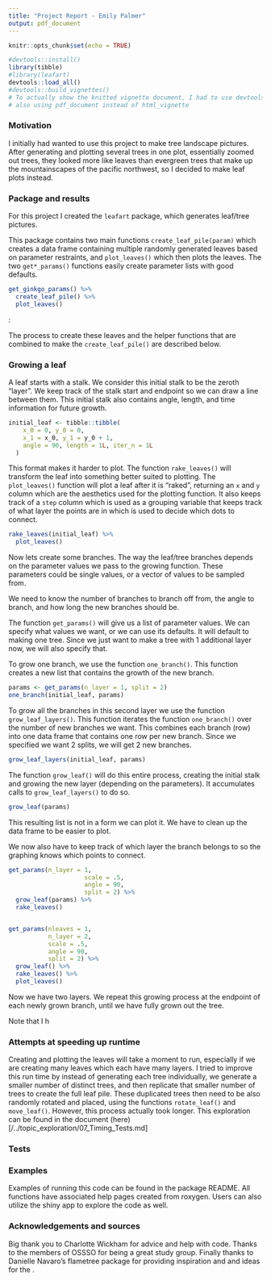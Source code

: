 ```yaml
---
title: "Project Report - Emily Palmer"
output: pdf_document
---
```


```r
knitr::opts_chunk$set(echo = TRUE)

#devtools::install()
library(tibble)
#library(leafart) 
devtools::load_all()
#devtools::build_vignettes()
# To actually show the knitted vignette document, I had to use devtools::build_vignettes() and then remove the doc file from the .gitignore. 
# also using pdf_document instead of html_vignette
```


### Motivation 

I initially had wanted to use this project to make tree landscape pictures. After generating and plotting several trees in one plot, essentially zoomed out trees, they looked more like leaves than evergreen trees that make up the mountainscapes of the pacific northwest, so I decided to make leaf plots instead. 

### Package and results 


For this project I created the `leafart` package, which generates leaf/tree pictures. 

This package contains two main functions `create_leaf_pile(param)` which creates a data frame containing multiple randomly generated leaves based on parameter restraints, and `plot_leaves()` which then plots the leaves. The two `get*_params()` functions easily create parameter lists with good defaults. 


```r
get_ginkgo_params() %>% 
  create_leaf_pile() %>% 
  plot_leaves()
```

:



The process to create these leaves and the helper functions that are combined to make the `create_leaf_pile()` are described below. 

### Growing a leaf 

A leaf starts with a stalk. We consider this initial stalk to be the zeroth "layer". We keep track of the stalk start and endpoint so we can draw a line between them. This initial stalk also contains angle, length, and time information for future growth. 


```r
initial_leaf <- tibble::tibble(
    x_0 = 0, y_0 = 0,
    x_1 = x_0, y_1 = y_0 + 1,
    angle = 90, length = 1L, iter_n = 1L
  )
```


This format makes it harder to plot. The function `rake_leaves()` will transform the leaf into something better suited to plotting. The `plot_leaves()` function will plot a leaf after it is "raked", returning an `x` and `y` column which are the aesthetics used for the plotting function. It also keeps track of a `step` column which is used as a grouping variable that keeps track of what layer the points are in which is used to decide which dots to connect.


```r
rake_leaves(initial_leaf) %>% 
  plot_leaves()
```


Now lets create some branches. The way the leaf/tree branches depends on the parameter values we pass to the growing function. These parameters could be single values, or a vector of values to be sampled from. 

We need to know the number of branches to branch off from, the angle to branch, and how long the new branches should be. 

The function `get_params()` will give us a list of parameter values. We can specify what values we want, or we can use its defaults. It will default to making one tree. Since we just want to make a tree with 1 additional layer now, we will also specify that.

To grow one branch, we use the function `one_branch()`. This function creates a new list that contains the growth of the new branch. 

```r
params <- get_params(n_layer = 1, split = 2)
one_branch(initial_leaf, params)
```

To grow all the branches in this second layer we use the function `grow_leaf_layers()`. This function iterates the function `one_branch()` over the number of new branches we want. This combines each branch (row) into one data frame that contains one row per new branch. Since we specified we want 2 splits, we will get 2 new branches.

```r
grow_leaf_layers(initial_leaf, params)
```

The function `grow_leaf()` will do this entire process, creating the initial stalk and growing the new layer (depending on the parameters). It accumulates calls to `grow_leaf_layers()` to do so.

```r
grow_leaf(params)
```


This resulting list is not in a form we can plot it. We have to clean up the data frame to be easier to plot. 

We now also have to keep track of which layer the branch belongs to so the graphing knows which points to connect. 

```r
get_params(n_layer = 1,
                     scale = .5,
                     angle = 90,
                     split = 2) %>% 
  grow_leaf(params) %>% 
  rake_leaves()


get_params(nleaves = 1,
           n_layer = 2,
           scale = .5,
           angle = 90,
           split = 2) %>% 
  grow_leaf() %>% 
  rake_leaves() %>% 
  plot_leaves()
```


Now we have two layers. We repeat this growing process at the endpoint of each newly grown branch, until we have fully grown out the tree. 

Note that I h



### Attempts at speeding up runtime 

Creating and plotting the leaves will take a moment to run, especially if we are creating many leaves which each have many layers. I tried to improve this run time by instead of generating each tree individually, we generate a smaller number of distinct trees, and then replicate that smaller number of trees to create the full leaf pile. These duplicated trees then need to be also randomly rotated and placed, using the functions `rotate_leaf()` and `move_leaf()`. However, this process actually took longer. This exploration can be found in the document (here)[/../topic_exploration/07_Timing_Tests.md]

### Tests 

### Examples 

Examples of running this code can be found in the package README. All functions have associated help pages created from roxygen. Users can also utilize the shiny app to explore the code as well. 

### Acknowledgements and sources 

Big thank you to Charlotte Wickham for advice and help with code. Thanks to the members of OSSSO for being a great study group. Finally thanks to Danielle Navaro's flametree package for providing inspiration and and ideas for the . 
